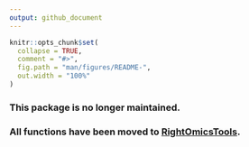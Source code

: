 ```yaml
---
output: github_document
---
```


<!-- README.md is generated from README.Rmd. Please edit that file -->

```r
knitr::opts_chunk$set(
  collapse = TRUE,
  comment = "#>",
  fig.path = "man/figures/README-",
  out.width = "100%"
)
```

### This package is no longer maintained. 
### All functions have been moved to [RightOmicsTools](https://github.com/Alexis-Varin/RightOmicsTools).
